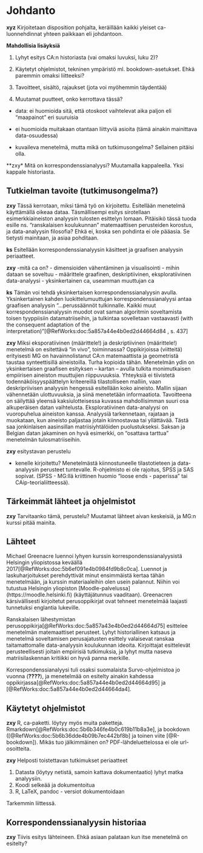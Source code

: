 # Johdanto

**xyz** Kirjoitetaan disposition pohjalta, keräillään kaikki yleiset ca-luonnehdinnat yhteen paikkaan eli johdantoon.

**Mahdollisia lisäyksiä**

1. Lyhyt esitys CA:n historiasta (vai omaksi luvuksi, luku 2)?

2. Käytetyt ohjelmistot, tekninen ympäristö ml. bookdown-asetukset. Ehkä paremmin omaksi liitteeksi?

3. Tavoitteet, sisältö, rajaukset (jota voi myöhemmin täydentää)

4. Muutamat puutteet, onko kerrottava tässä?

  - data: ei huomioida sitä, että otoskoot vaihtelevat aika paljon eli "maapainot" eri suuruisia
  
  - ei huomioida muitakaan otantaan liittyviä asioita (tämä ainakin mainittava data-osuudessa)
  
  - kuvaileva menetelmä, mutta mikä on tutkimusongelma? Sellainen pitäisi olla.

**zxy* Mitä on korrespondenssianalyysi? Muutamalla kappaleella. Yksi kappale historiasta.


## Tutkielman tavoite (tutkimusongelma?)

**zxy** Tässä kerrotaan, miksi tämä työ on kirjoitettu. Esitellään menetelmä käyttämällä oikeaa dataa. Täsmällisempi esitys sirotellaan esimerkkiaineiston analyysin tulosten esittelyn lomaan. Pitäisikö tässä tuoda esille ns. "ranskalaisen koulukunnan" matemaattisen perusteiden korostus, ja data-analyysin filosofia? Ehkä ei, koska sen pohdinta ei ole pääasia. Se tietysti mainitaan, ja asiaa pohditaan. 


**ks** Esitellään korrespondenssianalyysin käsitteet ja graafisen analyysin periaatteet.

**zxy** -mitä ca on?
- dimensioiden vähentäminen ja visualisointi
- mihin dataan se soveltuu
- määrittele graafinen, deskriptiivinen, eksploratiivinen data-analyysi
- yksinkertainen ca, useamman muuttujan ca







**ks** Tämän voi tehdä yksinkertaisen korrespondenssianalyysin avulla. Yksinkertainen kahden luokittelumuuttujan
korrespondenssianalyysi antaa graafisen analyysin "...perussäännöt tulkinnalle. Kaikki muut korrespondenssianalyysin muodot ovat saman algoritmin soveltamista toisen tyyppiisiin datamatriiseihin, ja tulkintaa sovelletaan vastaavasti
(with the consequent adaptation of the interpretation)"[@RefWorks:doc:5a857a44e4b0ed2d44664d84 , s. 437]

**zxy** Miksi eksporatiivinen (määrittele!) ja deskriptiivinen (määrittele!) menetelmä on esitettävä "in vivo", toiminnassa? Oppikirjoissa (viitteitä) erityisesti MG on havainnolistanut CA:n matemaattista ja geometristä taustaa synteettisillä aineistoilla. Turha kopioida tähän. Menetelmän ydin on yksinkertaisen graafisen esityksen -- kartan -- avulla tulkita monimutkaisen empiirisen aineiston muuttujien riippuvuuksia. Yhteyksiä ei tiivistetä todennäköisyyspäättelyn kriteereillä tilastolliseen malliin, vaan deskripriivisen analyysin hengessä esitellään koko aineisto. Mallin sijaan vähennetään ulottuvuuksia, ja siinä menetetään informaatiota. Tavoitteena on säilyttää yleensä kaksiulotteisessa kuvassa mahdollisimman suuri osa alkuperäisen datan vaihtelusta. Eksploratiivinen data-analyysi on vuoropuhelua aineiston kanssa. Analyysiä tarkennetaan, rajataan ja muokataan, kun aineisto paljastaa jotain kiinnostavaa tai yllättävää. Tästä saa jonkinlaisen aasinsillan matriisiyhtälöiden puolustukseksi. Saksan ja Belgian datan jakaminen on hyvä esimerkki, on "osattava tarttua" menetelmän tulosmatriiseihin.


**zxy** esitystavan perustelu

- kenelle kirjoitettu? Menetelmästä kiinnostuneelle tilastotieteen ja data-analyysin perusteet tuntevalle. R-ohjelmisto ei ole rajoitus, SPSS ja SAS sopivat. (SPSS - MG:llä kriittinen huomio "loose ends - paperissa" tai CAip-teorialiitteessä).

## Tärkeimmät lähteet ja ohjelmistot

**zxy** Tarvitaanko tämä, perustelu? Muutamat lähteet aivan keskeisiä, ja MG:n kurssi pitää mainita.

## Lähteet

Michael Greenacre luennoi lyhyen kurssin korrespondenssianalyysistä Helsingin yliopistossa keväällä 2017[@RefWorks:doc:5b6ef091e4b0984fd9b8c0ca]. Luennot ja laskuharjoitukset perehdyttivät minut ensimmäistä kertaa tähän menetelmään, ja kurssin materiaaleihin olen usein palannut. Niihin voi tutustua Helsingin yliopiston [Moodle-palvelussa] (https://moodle.helsinki.fi) (käyttäjätunnus vaaditaan). Greenacren kärsivällisesti kirjoitetut perusoppikirjat ovat tehneet menetelmää laajasti tunnetuksi englantia lukeville.

Ranskalaisen lähestymistan perusoppikirja[@RefWorks:doc:5a857a43e4b0ed2d44664d75] esittelee menetelmän matemaattiset perusteet. Lyhyt historiallinen katsaus ja menetelmä soveltamisen perusajatusten esittely valaisevat ranskaa taitamattomalle data-analyysin koulukunnan ideoita. Kirjoittajat esittelevät perusteellisesti joitain empiirisiä tutkimuksia, ja lyhyt mutta naseva matriisilaskennan kritiikki on hyvä panna merkille.

Korrespondenssianalyysi tuli osaksi suomalaista Survo-ohjelmistoa jo vuonna (**????**), ja menetelmää on esitelty ainakin kahdessa oppikirjassa[@RefWorks:doc:5a857a44e4b0ed2d44664d95] ja [@RefWorks:doc:5a857a44e4b0ed2d44664da4].



## Käytetyt ohjelmistot

**zxy** R, ca-paketti. löytyy myös muita paketteja. Rmarkdown[@RefWorks:doc:5b6b346fe4b0c619b11b8a3e], ja bookdown ([@RefWorks:doc:5b6b36dde4b09b7ec442bf8b] ja toinen viite [@R-bookdown]). Mikäs tuo jälkimmäinen on? PDF-lähdeluettelossa ei ole url-osoitteita.

**zxy** Helposti toistettavan tutkimukset periaatteet

1. Datasta (löytyy netistä, samoin kattava dokumentaatio) lyhyt matka analyysiin.
2. Koodi selkeää ja dokumentoitua
3. R, LaTeX, pandoc - versiot dokumentoidaan

Tarkemmin liittessä.

## Korrespondenssianalyysin historiaa

**zxy** Tiivis esitys lähteineen. Ehkä asiaan palataan kun itse menetelmä on esitelty?
